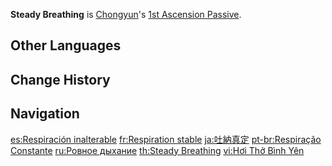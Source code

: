 {{Talent Infobox
|image         = Talent Steady Breathing.png
|character     = Chongyun
|type          = 1st Ascension Passive
|info          = Sword, Claymore, or Polearm-wielding characters within the field created by [[Spirit Blade: Chonghua's Layered Frost]] have their Normal ATK SPD increased by 8%.
|utility1      = ATK SPD
}}
'''Steady Breathing''' is [[Chongyun]]'s [[1st Ascension Passive]].

==Other Languages==
{{Other Languages
|en      = Steady Breathing
|zhs     = 吐纳真定
|zhs_rm  = Tǔ Nà Zhēn Dìng
|zht     = 吐納真定
|zht_rm  = Tǔ Nà Zhēn Dìng
|zh_tl   = 
|ja      = 吐納真定
|ja_rm   = Totou Shintei{{Assumed}}
|ja_tl   = Breath Control of {{w|Qigong|Life-Energy Cultivation}}
|ja_note = {{ja|真定|rm=Shintei}} literally means "The highest point of the {{w|Qigong}} breathing technique."
|ko      = {{tt|진기|眞氣}} {{tt|토납|吐納}}
|ko_rm   = Jingi Tonap
|ko_tl   = Accept True Energy and Reveal it
|es      = Respiración inalterable
|es_tl   = Unalterable Breathing
|fr      = Respiration stable
|fr_tl   = Steady Breathing
|ru      = Ровное дыхание
|ru_tl   = Steady Breathing
|th      = Steady Breathing
|vi      = Hơi Thở Bình Yên
|vi_tl   = Peaceful Breath
|de      = Atemtechnik
|de_tl   = Breathing Technique
|id      = Steady Breathing
|pt      = Respiração Constante
|pt_tl   = Constant Breathing
|tr      = Nefes Tekniği
|tr_tl   = Breathing Technique
|it      = Respiro regolare
|it_tl   = Regular Breathing
}}

==Change History==
{{Change History|1.0}}

==Navigation==
{{Talent Navbox|Chongyun}}

[[es:Respiración inalterable]]
[[fr:Respiration stable]]
[[ja:吐納真定]]
[[pt-br:Respiração Constante]]
[[ru:Ровное дыхание]]
[[th:Steady Breathing]]
[[vi:Hơi Thở Bình Yên]]